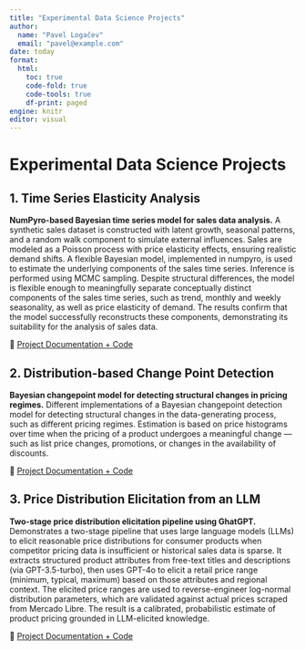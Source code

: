 ```yaml
---
title: "Experimental Data Science Projects"
author:
  name: "Pavel Logačev"
  email: "pavel@example.com"
date: today
format:
  html:
    toc: true
    code-fold: true
    code-tools: true
    df-print: paged
engine: knitr
editor: visual
---
```


# Experimental Data Science Projects

## 1. Time Series Elasticity Analysis

**NumPyro-based Bayesian time series model for sales data analysis.** A synthetic sales dataset is constructed with latent growth, seasonal patterns, and a random walk component to simulate external influences. Sales are modeled as a Poisson process with price elasticity effects, ensuring realistic demand shifts. A flexible Bayesian model, implemented in numpyro, is used to estimate the underlying components of the sales time series. Inference is performed using MCMC sampling. Despite structural differences, the model is flexible enough to meaningfully separate conceptually distinct components of the sales time series, such as trend, monthly and weekly seasonality, as well as price elasticity of demand. The results confirm that the model successfully reconstructs these components, demonstrating its suitability for the analysis of sales data.

🔗 [Project Documentation + Code](time_series_analysis_1)

## 2. Distribution-based Change Point Detection

**Bayesian changepoint model for detecting structural changes in pricing regimes.** Different implementations of a Bayesian changepoint detection model for detecting structural changes in the data-generating process, such as different pricing regimes. Estimation is based on price histograms over time when the pricing of a product undergoes a meaningful change — such as list price changes, promotions, or changes in the availability of discounts.

🔗 [Project Documentation + Code](pricedist_changepoints)

## 3. Price Distribution Elicitation from an LLM

**Two-stage price distribution elicitation pipeline using GhatGPT.** Demonstrates a two-stage pipeline that uses large language models (LLMs) to elicit reasonable price distributions for consumer products when competitor pricing data is insufficient or historical sales data is sparse. It extracts structured product attributes from free-text titles and descriptions (via GPT-3.5-turbo), then uses GPT-4o to elicit a retail price range (minimum, typical, maximum) based on those attributes and regional context. The elicited price ranges are used to reverse-engineer log-normal distribution parameters, which are validated against actual prices scraped from Mercado Libre. The result is a calibrated, probabilistic estimate of product pricing grounded in LLM-elicited knowledge.

🔗 [Project Documentation + Code](price_distribution_elicitation)
